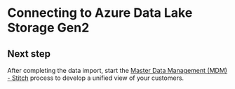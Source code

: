 
# Connecting to Azure Data Lake Storage Gen2

<Tabs>
    <TabItem value="import_data" label="Import data" default>
        <Tab1/>
    </TabItem>
    <TabItem value="setup_guide" label="Setup guide">
        <Tab2/>
    </TabItem>
</Tabs>

## Next step
    
After completing the data import, start the [Master Data Management (MDM) - Stitch](https://skypointcdpdocs.z22.web.core.windows.net/docs/stitch.html) process to develop a unified view of your customers. 
